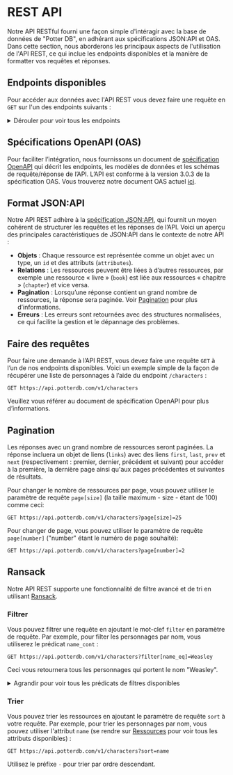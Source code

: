 # REST API

Notre API RESTful fourni une façon simple d'intéragir avec la base de données de "Potter DB", en adhérant aux spécifications JSON:API et OAS. Dans cette section, nous aborderons les principaux aspects de l'utilisation de l'API REST, ce qui inclue les endpoints disponibles et la manière de formatter vos requêtes et réponses.

## Endpoints disponibles

Pour accéder aux données avec l'API REST vous devez faire une requête en `GET` sur l'un des endpoints suivants :

<details>
<summary>Dérouler pour voir tous les endpoints</summary>

**Livres**
- `/v1/books`: Accéder à la liste des livres.
- `/v1/books/{id}`: Accéder à un livre spécifique via son ID.
- `/v1/books/{id_du_livre}/chapters`: Accéder à la liste des chapitres d'un livre en particulier.
- `/v1/books/{id_du_livre}/chapters/{id}`: Accéder à un chapitre spécifique d'un livre particulier, via l'ID du chapitre.

**Personnages**
- `/v1/characters`: Accéder à la liste des personnages.
- `/v1/characters/{id}`: Accéder à un personnage en particulier via son ID.

**Films**
- `/v1/movies`: Accéder à la liste des films.
- `/v1/movies/{id}`: Accéder à un film en particulier via son ID.

**Potions**
- `/v1/potions`: Accéder à la liste des potions.
- `/v1/potions/{id}`: Accéder à une potion en particulier via son ID.

**Sorts**
- `/v1/spells`: Accéder à la liste des sorts.
- `/v1/spells/{id}`: Accéder à un sort en particulier via son ID.

Les IDs doivent être fournies au format UUID ou en slug.

</details>

## Spécifications OpenAPI (OAS)

Pour faciliter l’intégration, nous fournissons un document de [spécification OpenAPI](https://openapis.org) qui décrit les endpoints, les modèles de données et les schémas de requête/réponse de l’API.
L’API est conforme à la version 3.0.3 de la spécification OAS.
Vous trouverez notre document OAS actuel [ici](https://api.potterdb.com/v1/openapi.json).

## Format JSON:API

Notre API REST adhère à la [spécification JSON:API](https://jsonapi.org/), qui fournit un moyen cohérent de structurer les requêtes et les réponses de l’API. Voici un aperçu des principales caractéristiques de JSON:API dans le contexte de notre API :

- **Objets** : Chaque ressource est représentée comme un objet avec un type, un `id` et des attributs (`attributes`).
- **Relations** : Les ressources peuvent être liées à d’autres ressources, par exemple une ressource « livre » (`book`) est liée aux ressources « chapitre » (`chapter`) et vice versa.
- **Pagination** : Lorsqu’une réponse contient un grand nombre de ressources, la réponse sera paginée. Voir [Pagination](#pagination) pour plus d’informations.
- **Erreurs** : Les erreurs sont retournées avec des structures normalisées, ce qui facilite la gestion et le dépannage des problèmes.

## Faire des requêtes

Pour faire une demande à l’API REST, vous devez faire une requête `GET` à l’un de nos endpoints disponibles.
Voici un exemple simple de la façon de récupérer une liste de personnages à l’aide du endpoint `/characters` :

```http
GET https://api.potterdb.com/v1/characters
```

Veuillez vous référer au document de spécification OpenAPI pour plus d’informations.

## Pagination

Les réponses avec un grand nombre de ressources seront paginées. La réponse incluera un objet de liens (`links`) avec des liens `first`, `last`, `prev` et `next` (respectivement : premier, dernier, précédent et suivant) pour accéder à la première, la dernière page ainsi qu'aux pages précédentes et suivantes de résultats.

Pour changer le nombre de ressources par page, vous pouvez utiliser le paramètre de requête `page[size]` (la taille maximum - size - étant de 100) comme ceci:

```http
GET https://api.potterdb.com/v1/characters?page[size]=25
```

Pour changer de page, vous pouvez utiliser le paramètre de requête `page[number]` ("number" étant le numéro de page souhaité):

```http
GET https://api.potterdb.com/v1/characters?page[number]=2
```

## Ransack

Notre API REST supporte une fonctionnalité de filtre avancé et de tri en utilisant [Ransack](https://activerecord-hackery.github.io/ransack/).

### Filtrer

Vous pouvez filtrer une requête en ajoutant le mot-clef `filter` en paramètre de requête. Par exemple, pour filter les personnages par nom, vous utiliserez le prédicat `name_cont` :

```http
GET https://api.potterdb.com/v1/characters?filter[name_eq]=Weasley
```

Ceci vous retournera tous les personnages qui portent le nom "Weasley".

<details>
  <summary>Agrandir pour voir tous les prédicats de filtres disponibles</summary>
  - `eq`: égal 
  - `eq_any`: égal à n'importe lequel des choix 
  - `eq_all`: égal à tous les choix
  - `not_eq`: n'est pas égal à 
  - `not_eq_any`: n'est égal à n'importe lequel des choix 
  - `not_eq_all`: n'est égal à aucun des choix 
  - `matches`: correspond 
  - `matches_any`: correspond à n'importe lequel des choix 
  - `matches_all`: correspond à tous les choix 
  - `does_not_match`: ne correspond pas 
  - `does_not_match_any`: ne correspond pas à n'importe lequel des choix 
  - `does_not_match_all`: ne correspond à aucun des choix
  - `lt`: est plus petit que 
  - `lt_any`: est plus petit que n'importe lequel des choix 
  - `lt_all`: est plus petit que tous les choix
  - `lteq`: est plus petit ou égal à 
  - `lteq_any`: est plus petit ou égal à n'importe  lequel des choix 
  - `lteq_all`: est plus petit ou égal à tous les choix
  - `gt`: est plus grand que 
  - `gt_any`: est plus grand que n'importe lequel des choix 
  - `gt_all`: est plus grand que tous les choix
  - `gteq`: est plus grand ou égal à 
  - `gteq_any`: est plus grand ou égal à n'importe lequel des choix 
  - `gteq_all`: est plus grand ou égal à tous les choix
  - `in`: dans 
  - `in_any`: dans n'importe lequel des choix 
  - `in_all`: dans tous les choix
  - `not_in`: n'est pas dans 
  - `not_in_any`: n'est pas dans n'importe lequel des choix 
  - `not_in_all`: n'est dans aucun des choix
  - `cont`: contient 
  - `cont_any`: contient n'importe lequel des choix 
  - `cont_all`: contient tous les choix
  - `not_cont`: ne contient pas 
  - `not_cont_any`: ne contient pas n'importe lequel des choix 
  - `not_cont_all`: ne contient aucun des choix
  - `start`: débute par 
  -`start_any`: débute par n'importe lequel des choix 
  - `start_all`: débute par tous les choix
  - `not_start`: ne débute pas par 
  - `not_start_any`: ne débute pas par n'importe lequel des choix 
  - `not_start_all`: ne débute par aucun des choix
  - `end`: termine par 
  - `end_any`: termine par n'importe lequel des choix 
  - `end_all`: termine par tous les choix
  - `not_end`: ne termine pas par 
  - `not_end_any`: ne termine pas par n'importe lequel des choix 
  - `not_end_all`: ne termine par aucun des choix
  - `'true'`: est vrai 
  - `'false'`: est faux 
  - `present`: est présent 
  - `blank`: est vide 
  - `'null'`: est nul 
  - `not_null`: n'est pas nul
</details>

### Trier

Vous pouvez trier les ressources en ajoutant le paramètre de requête `sort` à votre requête. Par exemple, pour trier les personnages par nom, vous pouvez utiliser l'attribut `name` (se rendre sur [Ressources](/resources) pour voir tous les attributs disponibles) :

```http
GET https://api.potterdb.com/v1/characters?sort=name
```

Utilisez le préfixe `-` pour trier par ordre descendant.

